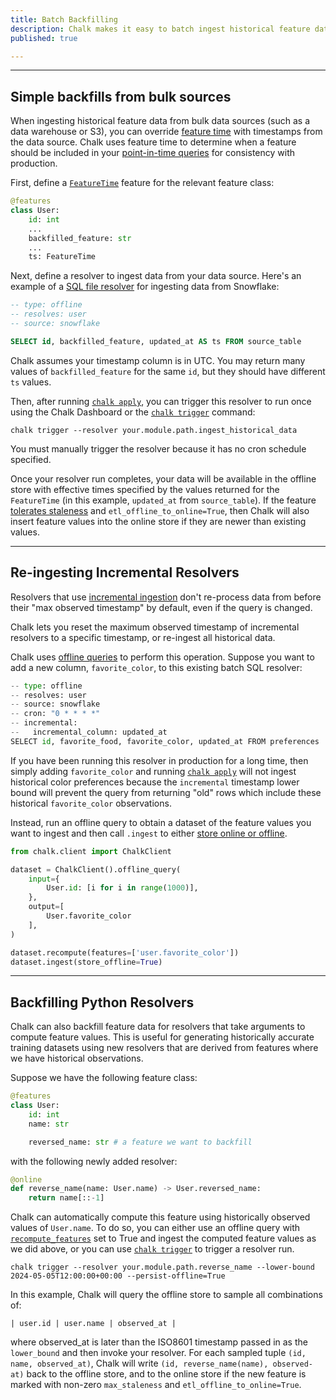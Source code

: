 ```yaml
---
title: Batch Backfilling
description: Chalk makes it easy to batch ingest historical feature data from bulk data sources.
published: true

---
```


---

## Simple backfills from bulk sources

When ingesting historical feature data from bulk data sources (such as a data warehouse or S3), you can override
[feature time](/docs/time) with timestamps from the data source. Chalk uses feature time to determine when a feature
should be included in your [point-in-time queries](/docs/temporal-consistency) for consistency with production.

First, define a [`FeatureTime`](/docs/time) feature for the relevant feature class:

```py
@features
class User:
    id: int
    ...
    backfilled_feature: str
    ...
    ts: FeatureTime
```

Next, define a resolver to ingest data from your data source. Here's an example of a [SQL file resolver](/docs/sql) for
ingesting data from Snowflake:

```sql filename.chalk.sql
-- type: offline
-- resolves: user 
-- source: snowflake

SELECT id, backfilled_feature, updated_at AS ts FROM source_table
```

Chalk assumes your timestamp column is in UTC. You may return many values of `backfilled_feature` for the same `id`, but
they should have different `ts` values.

Then, after running [`chalk apply`](/cli/apply), you can trigger this resolver to run once using the Chalk Dashboard or
the [`chalk trigger`](/cli/trigger) command:

```
chalk trigger --resolver your.module.path.ingest_historical_data
```

You must manually trigger the resolver because it has no cron schedule specified.

Once your resolver run completes, your data will be available in the offline store with effective times specified by the
values returned for the `FeatureTime` (in this example, `updated_at` from `source_table`). If the feature [tolerates
staleness](/docs/feature-caching) and `etl_offline_to_online=True`, then Chalk will also insert feature values into the
online store if they are newer than existing values.

---

## Re-ingesting Incremental Resolvers

Resolvers that use [incremental ingestion](/docs/sql) don't re-process data from before their "max observed timestamp"
by default, even if the query is changed.

Chalk lets you reset the maximum observed timestamp of incremental resolvers to a specific timestamp,
or re-ingest all historical data.

Chalk uses [offline queries](/docs/training-client) to perform this operation. Suppose you want to add a new column,
`favorite_color`, to this existing batch SQL resolver:

```py
-- type: offline
-- resolves: user
-- source: snowflake
-- cron: "0 * * * *"
-- incremental:
--   incremental_column: updated_at
SELECT id, favorite_food, favorite_color, updated_at FROM preferences
```

If you have been running this resolver in production for a long time, then simply adding `favorite_color` and
running [`chalk apply`](/cli/apply) will not ingest historical color preferences because the `incremental` timestamp
lower bound will prevent the query from returning "old" rows which include these historical `favorite_color` observations.

Instead, run an offline query to obtain a dataset of the feature values you want to ingest and then call
`.ingest` to either [store online or offline](/api-docs#DatasetRevision.ingest).

```py
from chalk.client import ChalkClient

dataset = ChalkClient().offline_query(
    input={
        User.id: [i for i in range(1000)],
    },
    output=[
        User.favorite_color
    ],
)

dataset.recompute(features=['user.favorite_color'])
dataset.ingest(store_offline=True)
```

---

## Backfilling Python Resolvers

Chalk can also backfill feature data for resolvers that take arguments to compute feature values. This
is useful for generating historically accurate training datasets using new resolvers that are derived from
features where we have historical observations.

Suppose we have the following feature class:

```py
@features
class User:
    id: int
    name: str

    reversed_name: str # a feature we want to backfill
```

with the following newly added resolver:

```py
@online
def reverse_name(name: User.name) -> User.reversed_name:
    return name[::-1]
```


Chalk can automatically compute this feature using historically observed values of `User.name`.  To do so, you can
either use an offline query with [`recompute_features`](/api-docs#ChalkClient.offline_query.recompute_features) set to
True and ingest the computed feature values as we did above, or you can use [`chalk trigger`](/cli/trigger) to trigger a
resolver run.

```
chalk trigger --resolver your.module.path.reverse_name --lower-bound 2024-05-05T12:00:00+00:00 --persist-offline=True
```

In this example, Chalk will query the offline store to sample all combinations of:

```
| user.id | user.name | observed_at |
```

where observed_at is later than the ISO8601 timestamp passed in as the `lower_bound` and then invoke your resolver.
For each sampled tuple `(id, name, observed_at)`, Chalk will write
`(id, reverse_name(name), observed-at)` back to the offline store, and to the online store if
the new feature is marked with non-zero `max_staleness` and `etl_offline_to_online=True`.
